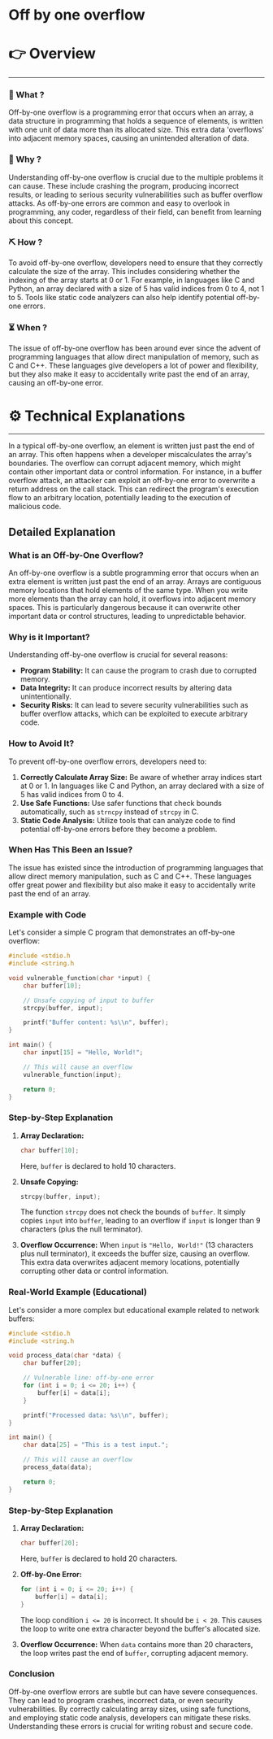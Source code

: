 # Off by one overflow


# 👉 Overview

---

### 👀 What ?

Off-by-one overflow is a programming error that occurs when an array, a data structure in programming that holds a sequence of elements, is written with one unit of data more than its allocated size. This extra data 'overflows' into adjacent memory spaces, causing an unintended alteration of data.


### 🧐 Why ?

Understanding off-by-one overflow is crucial due to the multiple problems it can cause. These include crashing the program, producing incorrect results, or leading to serious security vulnerabilities such as buffer overflow attacks. As off-by-one errors are common and easy to overlook in programming, any coder, regardless of their field, can benefit from learning about this concept.


### ⛏️ How ?

To avoid off-by-one overflow, developers need to ensure that they correctly calculate the size of the array. This includes considering whether the indexing of the array starts at 0 or 1. For example, in languages like C and Python, an array declared with a size of 5 has valid indices from 0 to 4, not 1 to 5. Tools like static code analyzers can also help identify potential off-by-one errors.


### ⏳ When ?

The issue of off-by-one overflow has been around ever since the advent of programming languages that allow direct manipulation of memory, such as C and C++. These languages give developers a lot of power and flexibility, but they also make it easy to accidentally write past the end of an array, causing an off-by-one error.


# ⚙️ Technical Explanations

---

In a typical off-by-one overflow, an element is written just past the end of an array. This often happens when a developer miscalculates the array's boundaries. The overflow can corrupt adjacent memory, which might contain other important data or control information. For instance, in a buffer overflow attack, an attacker can exploit an off-by-one error to overwrite a return address on the call stack. This can redirect the program's execution flow to an arbitrary location, potentially leading to the execution of malicious code.

## Detailed Explanation

### What is an Off-by-One Overflow?

An off-by-one overflow is a subtle programming error that occurs when an extra element is written just past the end of an array. Arrays are contiguous memory locations that hold elements of the same type. When you write more elements than the array can hold, it overflows into adjacent memory spaces. This is particularly dangerous because it can overwrite other important data or control structures, leading to unpredictable behavior.

### Why is it Important?

Understanding off-by-one overflow is crucial for several reasons:

- **Program Stability:** It can cause the program to crash due to corrupted memory.
- **Data Integrity:** It can produce incorrect results by altering data unintentionally.
- **Security Risks:** It can lead to severe security vulnerabilities such as buffer overflow attacks, which can be exploited to execute arbitrary code.

### How to Avoid It?

To prevent off-by-one overflow errors, developers need to:

1. **Correctly Calculate Array Size:** Be aware of whether array indices start at 0 or 1. In languages like C and Python, an array declared with a size of 5 has valid indices from 0 to 4.
2. **Use Safe Functions:** Use safer functions that check bounds automatically, such as `strncpy` instead of `strcpy` in C.
3. **Static Code Analysis:** Utilize tools that can analyze code to find potential off-by-one errors before they become a problem.

### When Has This Been an Issue?

The issue has existed since the introduction of programming languages that allow direct memory manipulation, such as C and C++. These languages offer great power and flexibility but also make it easy to accidentally write past the end of an array.

### Example with Code

Let's consider a simple C program that demonstrates an off-by-one overflow:

```c
#include <stdio.h
#include <string.h

void vulnerable_function(char *input) {
    char buffer[10];

    // Unsafe copying of input to buffer
    strcpy(buffer, input);

    printf("Buffer content: %s\\n", buffer);
}

int main() {
    char input[15] = "Hello, World!";

    // This will cause an overflow
    vulnerable_function(input);

    return 0;
}

```

### Step-by-Step Explanation

1. **Array Declaration:**
    
    ```c
    char buffer[10];
    
    ```
    
    Here, `buffer` is declared to hold 10 characters.
    
2. **Unsafe Copying:**
    
    ```c
    strcpy(buffer, input);
    
    ```
    
    The function `strcpy` does not check the bounds of `buffer`. It simply copies `input` into `buffer`, leading to an overflow if `input` is longer than 9 characters (plus the null terminator).
    
3. **Overflow Occurrence:**
When `input` is `"Hello, World!"` (13 characters plus null terminator), it exceeds the buffer size, causing an overflow. This extra data overwrites adjacent memory locations, potentially corrupting other data or control information.

### Real-World Example (Educational)

Let's consider a more complex but educational example related to network buffers:

```c
#include <stdio.h
#include <string.h

void process_data(char *data) {
    char buffer[20];

    // Vulnerable line: off-by-one error
    for (int i = 0; i <= 20; i++) {
        buffer[i] = data[i];
    }

    printf("Processed data: %s\\n", buffer);
}

int main() {
    char data[25] = "This is a test input.";

    // This will cause an overflow
    process_data(data);

    return 0;
}

```

### Step-by-Step Explanation

1. **Array Declaration:**
    
    ```c
    char buffer[20];
    
    ```
    
    Here, `buffer` is declared to hold 20 characters.
    
2. **Off-by-One Error:**
    
    ```c
    for (int i = 0; i <= 20; i++) {
        buffer[i] = data[i];
    }
    
    ```
    
    The loop condition `i <= 20` is incorrect. It should be `i < 20`. This causes the loop to write one extra character beyond the buffer's allocated size.
    
3. **Overflow Occurrence:**
When `data` contains more than 20 characters, the loop writes past the end of `buffer`, corrupting adjacent memory.

### Conclusion

Off-by-one overflow errors are subtle but can have severe consequences. They can lead to program crashes, incorrect data, or even security vulnerabilities. By correctly calculating array sizes, using safe functions, and employing static code analysis, developers can mitigate these risks. Understanding these errors is crucial for writing robust and secure code.
